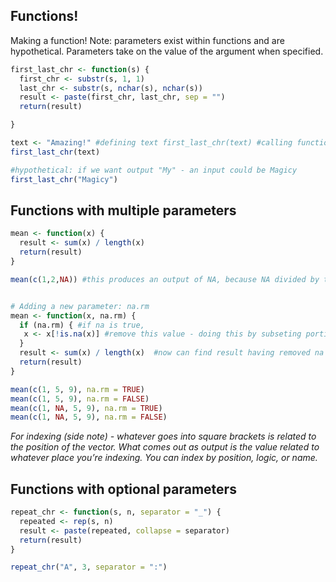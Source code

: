 ## Functions!

Making a function! Note: parameters exist within functions and are hypothetical. Parameters take on the value of the argument when specified.

```r

first_last_chr <- function(s) { 
  first_chr <- substr(s, 1, 1) 
  last_chr <- substr(s, nchar(s), nchar(s)) 
  result <- paste(first_chr, last_chr, sep = "") 
  return(result) 

}

text <- "Amazing!" #defining text first_last_chr(text) #calling function. NOTE: "s" is the parameter of our function which exists hypothetically. "text" is our argument.
first_last_chr(text)

#hypothetical: if we want output "My" - an input could be Magicy
first_last_chr("Magicy") 
```

## Functions with multiple parameters

```r

mean <- function(x) {
  result <- sum(x) / length(x)
  return(result)
}

mean(c(1,2,NA)) #this produces an output of NA, because NA divided by things is NA


# Adding a new parameter: na.rm
mean <- function(x, na.rm) {
  if (na.rm) { #if na is true, 
   x <- x[!is.na(x)] #remove this value - doing this by subseting portion of x that is not na
  }
  result <- sum(x) / length(x)  #now can find result having removed na
  return(result)
}

mean(c(1, 5, 9), na.rm = TRUE)
mean(c(1, 5, 9), na.rm = FALSE)
mean(c(1, NA, 5, 9), na.rm = TRUE)
mean(c(1, NA, 5, 9), na.rm = FALSE)
```

*For indexing (side note) - whatever goes into square brackets is related to the position of the vector. What comes out as output is the value related to whatever place you're indexing. You can index by position, logic, or name.*

## Functions with optional parameters

```r
repeat_chr <- function(s, n, separator = "_") {
  repeated <- rep(s, n)
  result <- paste(repeated, collapse = separator)
  return(result)
}

repeat_chr("A", 3, separator = ":")
```
